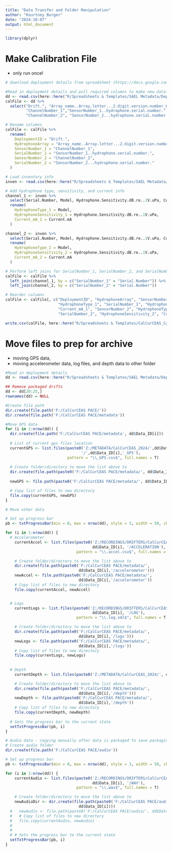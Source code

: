 ```yaml
---
title: "Data Transfer and Folder Manipulation"
author: "Kourtney Burger"
date: "2024-10-07"
output: html_document
---
```

```r
library(dplyr)
```

# Make Calibration File
- only run once! 
```r
# download deployment details from spreadsheet (https://docs.google.com/spreadsheets/d/10bxlwfVOe1LFfj69B_YddxcA0V14m7codYwgD2YncFk/edit?gid=395545420#gid=395545420)

#Read in deployment details and pull required columns to make new dataframe
dd <- read.csv(here::here("R/Spreadsheets & Templates/SAEL Metadata/Deployment Details - NEW DEPLOYMENT TO SAVE.csv"))
calFile <- dd %>%
  select("Drift.", "Array_name..Array.letter...2.digit.version.number_Hydrophone.model.numbers.",
         "ChannelNumber_1","SensorNumber_1..hydrophone.serial.number.", 
         "ChannelNumber_2", "SensorNumber_2...hydrophone.serial.number.")

# Rename columns
calFile <- calFile %>%
  rename(
    DeploymentID = "Drift.",
    HydrophoneArray = "Array_name..Array.letter...2.digit.version.number_Hydrophone.model.numbers.",
    SensorNumber_1 = "ChannelNumber_1",
    SerialNumber_1 = "SensorNumber_1..hydrophone.serial.number.",
    SensorNumber_2 = "ChannelNumber_2",
    SerialNumber_2 = "SensorNumber_2...hydrophone.serial.number."
  )

# Load inventory info
inven <- read.csv(here::here("R/Spreadsheets & Templates/SAEL Metadata/Inventory - Hydrophones.csv"))

# Add hydrophone type, sensitivity, and current info
channel_1 <- inven %>%
  select(Serial.Number, Model, Hydrophone.Sensitivity.dB.re..1V.uPa, Current.mA) %>%
  rename(
    HydrophoneType_1 = Model,
    HydrophoneSensitivity_1 = Hydrophone.Sensitivity.dB.re..1V.uPa,
    Current_mA_1 = Current.mA
  )

channel_2 <- inven %>%
  select(Serial.Number, Model, Hydrophone.Sensitivity.dB.re..1V.uPa, Current.mA) %>%
  rename(
    HydrophoneType_2 = Model,
    HydrophoneSensitivity_2 = Hydrophone.Sensitivity.dB.re..1V.uPa,
    Current_mA_2 = Current.mA
  )

# Perform left joins for SerialNumber_1, SerialNumber_2, and SerialNumber_3
calFile <- calFile %>%
  left_join(channel_1, by = c("SerialNumber_1" = "Serial.Number")) %>%
  left_join(channel_2, by = c("SerialNumber_2" = "Serial.Number"))

# Reorder columns
calFile <- calFile[, c("DeploymentID", "HydrophoneArray", "SensorNumber_1", 
                       "HydrophoneType_1", "SerialNumber_1", "HydrophoneSensitivity_1", 
                       "Current_mA_1", "SensorNumber_2", "HydrophoneType_2", 
                       "SerialNumber_2", "HydrophoneSensitivity_2", "Current_mA_2")]

write.csv(calFile, here::here("R/Spreadsheets & Templates/CalCurCEAS_CalibrationInfo.csv"), row.names = FALSE)
```

# Move files to prep for archive
 - moving GPS data, 
 - moving accelerometer data, log files, and depth data to other folder
 
```r
#Read in deployment details
dd <- read.csv(here::here("R/Spreadsheets & Templates/SAEL Metadata/Deployment Details - NEW DEPLOYMENT TO SAVE.csv"))

## Remove packaged drifts
dd <- dd[20:25,]
rownames(dd) = NULL
```

```r
#Create file path
dir.create(file.path('F:/CalCurCEAS PACE/'))
dir.create(file.path('F:/CalCurCEAS PACE/metadata'))
```

```r
#Move GPS data
for (i in 1:nrow(dd)) {
  dir.create(file.path('F:/CalCurCEAS PACE/metadata', dd$Data_ID[i]))  
  
  # List of current gps files location
  currentGPS <- list.files(paste0('Z:/METADATA/CalCurCEAS_2024/',dd$Data_ID[i],
                                 '/',dd$Data_ID[i],'_GPS'), 
                           pattern = "\\_GPS.csv$", full.names = T)
  
  # Create folder/directory to move the list above to
  dir.create(file.path(paste0('F:/CalCurCEAS PACE/metadata/', dd$Data_ID[i],'/gps')))
  
  newGPS <- file.path(paste0('F:/CalCurCEAS PACE/metadata/', dd$Data_ID[i],'/gps'))

  # Copy list of files to new directory
  file.copy(currentGPS, newGPS)
}  
```

```r
# Move other data

# Set up progress bar
pb <- txtProgressBar(min = 0, max = nrow(dd), style = 3, width = 50, char = "=")  

for (i in 1:nrow(dd)) {
  # Accelerometer
    currentAccel <- list.files(paste0('Z:/RECORDINGS/DRIFTERS/CalCurCEAS_2024/RAW/',
                                      dd$Data_ID[i], '/ACCELERATION'),
                               pattern = "\\.accel.csv$", full.names = T)

    # Create folder/directory to move the list above to
    dir.create(file.path(paste0('F:/CalCurCEAS PACE/metadata/',
                                dd$Data_ID[i],'/accelerometer')))
    newAccel <- file.path(paste0('F:/CalCurCEAS PACE/metadata/',
                                dd$Data_ID[i],'/accelerometer'))
    # Copy list of files to new directory
    file.copy(currentAccel, newAccel)


  # Logs
    currentLogs <- list.files(paste0('Z:/RECORDINGS/DRIFTERS/CalCurCEAS_2024/RAW/',
                                      dd$Data_ID[i], '/LOG'),
                               pattern = "\\.log.xml$", full.names = T)

    # Create folder/directory to move the list above to
    dir.create(file.path(paste0('F:/CalCurCEAS PACE/metadata/',
                                dd$Data_ID[i],'/logs')))
    newLogs <- file.path(paste0('F:/CalCurCEAS PACE/metadata/',
                                dd$Data_ID[i],'/logs'))
    # Copy list of files to new directory
    file.copy(currentLogs, newLogs)
    
    
  # Depth
    currentDepth <- list.files(paste0('Z:/METADATA/CalCurCEAS_2024/', dd$Data_ID[i], '/', dd$Data_ID[i], '_Depth_Sensus'), pattern = "_Sensus.csv$", full.names = TRUE)

    # Create folder/directory to move the list above to
    dir.create(file.path(paste0('F:/CalCurCEAS PACE/metadata/',
                                dd$Data_ID[i],'/depth')))
    newDepth <- file.path(paste0('F:/CalCurCEAS PACE/metadata/',
                                dd$Data_ID[i],'/depth'))
    # Copy list of files to new directory
    file.copy(currentDepth, newDepth)
    
  # Sets the progress bar to the current state
  setTxtProgressBar(pb, i)
}
```

 
```r
# Audio data - copying manually after data is packaged to save packaging time
# Create audio folder
dir.create(file.path('F:/CalCurCEAS PACE/audio'))

# Set up progress bar
pb <- txtProgressBar(min = 0, max = nrow(dd), style = 3, width = 50, char = "=")  

for (i in 1:nrow(dd)) {
    currentAudio <- list.files(paste0('Z:/RECORDINGS/DRIFTERS/CalCurCEAS_2024/RAW/',
                                      dd$Data_ID[i], '/WAV'),
                               pattern = "\\.wav$", full.names = T)

    # Create folder/directory to move the list above to
    newAudioDir <- dir.create(file.path(paste0('F:/CalCurCEAS PACE/audio/',
                                dd$Data_ID[i])))
  #   newAudio <- file.path(paste0('F:/CalCurCEAS PACE/audio/', dd$Data_ID[i]))
  #   # Copy list of files to new directory
  #   file.copy(currentAudio, newAudio)
  #   
  #   
  # # Sets the progress bar to the current state
  setTxtProgressBar(pb, i)
}
```
 
 